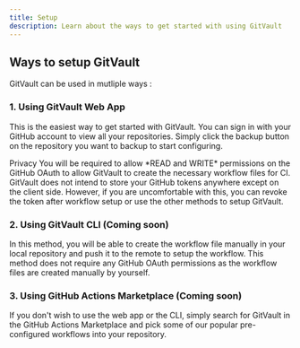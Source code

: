 ```yaml
---
title: Setup
description: Learn about the ways to get started with using GitVault
---
```


## Ways to setup GitVault

GitVault can be used in mutliple ways :

### 1. Using GitVault Web App
This is the easiest way to get started with GitVault. You can sign in with your GitHub account to view all your repositories. Simply click the backup button on the repository you want to backup to start configuring.

<Alert variant="info">
  <AlertTitle>Privacy</AlertTitle>
  <AlertDescription>
    You will be required to allow *READ and WRITE* permissions on the GitHub OAuth to allow GitVault to create the necessary workflow files for CI. GitVault does not intend to store your GitHub tokens anywhere except on the client side. However, if you are uncomfortable with this, you can revoke the token after workflow setup or use the other methods to setup GitVault.
  </AlertDescription>
</Alert>


### 2. Using GitVault CLI (Coming soon)
In this method, you will be able to create the workflow file manually in your local repository and push it to the remote to setup the workflow. This method does not require any GitHub OAuth permissions as the workflow files are created manually by yourself.

### 3. Using GitHub Actions Marketplace (Coming soon)
If you don't wish to use the web app or the CLI, simply search for GitVault in the GitHub Actions Marketplace and pick some of our popular pre-configured workflows into your repository.